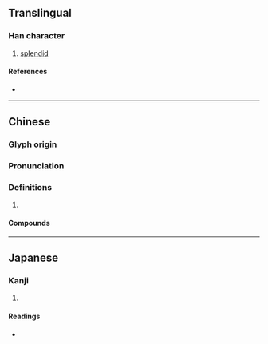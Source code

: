 {{character info}}
==Translingual==

===Han character===
{{Han char|rn=96|rad=玉|as=12|sn=16|four=17127|canj=MGNHB|ids=⿰𤣩矞}}

# [[splendid]]

====References====
* {{Han ref|kx=0742.030|dkj=21239|dj=1151.160|hdz=21138.160|uh=749A|ud=29850|bh=EA63|bd=60003}}

----

==Chinese==
{{zh-forms}}

===Glyph origin===
{{Han etym}}

===Pronunciation===
{{zh-pron
|m=qióng
|c=ging4
|mc=y
|oc=y
|cat=
}}

===Definitions===
{{zh-hanzi}}

# {{rfdef|zh}}

====Compounds====
{{zh-der|璚漿|璚枝}}

----

==Japanese==

===Kanji===
{{ja-kanji|grade=|rs=玉12}}

# {{rfdef|ja|sort=玉12}}

====Readings====
* {{ja-readings|on=けい,ぎょう,けつ,けち|kun=|nanori=}}